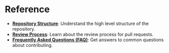 # Reference

- [**Repository Structure**](repo_structure.mdx): Understand the high level structure of the repository.
- [**Review Process**](review_process.mdx): Learn about the review process for pull requests.
- [**Frequently Asked Questions (FAQ)**](faq.mdx): Get answers to common questions about contributing.
